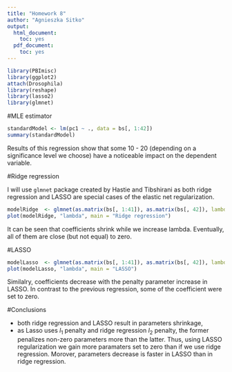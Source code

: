 ```yaml
---
title: "Homework 8"
author: "Agnieszka Sitko"
output:
  html_document:
    toc: yes
  pdf_document:
    toc: yes
---
```

```r
library(PBImisc)
library(ggplot2)
attach(Drosophila)
library(reshape)
library(lasso2)
library(glmnet)
```

#MLE estimator
```r
standardModel <- lm(pc1 ~ ., data = bs[, 1:42])
summary(standardModel)
```

Results of this regression show that some 10 - 20 (depending on a significance level we choose) have a noticeable impact on the dependent variable.

#Ridge regression

I will use `glmnet` package created by Hastie and Tibshirani as both ridge regression and LASSO are special cases of the elastic net regularization.
```r
modelRidge  <- glmnet(as.matrix(bs[, 1:41]), as.matrix(bs[, 42]), lambda = 2^((-20):10), alpha = 0)
plot(modelRidge, "lambda", main = "Ridge regression")

```

It can be seen that coefficients shrink while we increase lambda. Eventually, all of them are close (but not equal) to zero. 


#LASSO

```r

modelLasso  <- glmnet(as.matrix(bs[, 1:41]), as.matrix(bs[, 42]), lambda = 2^((-20):-4))
plot(modelLasso, "lambda", main = "LASSO")

```

Similalry, coefficients decrease with the penalty parameter increase in LASSO. In contrast to the previous regression, some of the coefficient were set to zero. 

#Conclusions

- both ridge regression and LASSO result in parameters shrinkage,
- as Lasso uses $l_1$ penalty and ridge regression $l_2$ penalty, the former penalizes non-zero parameters more than the latter. Thus, using LASSO regularization we gain more paramaters set to zero than if we use ridge regression. Morover, parameters decrease is faster in LASSO than in ridge regression.